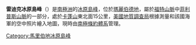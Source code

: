 {{coord|76|17|S|144|1|W|display=title}}

'''雷迪克冰原島峰'''（{{lang-en|Reddick Nunatak}}）是[[南極洲|南極洲]]的[[冰原島峰|冰原島峰]]，位於[[瑪麗伯德地|瑪麗伯德地]]，屬於[[福特山脈|福特山脈]]中[[菲利普斯山脈|菲利普斯山脈]]的一部分，處於[[卡蓬山|卡蓬山]]東北面15公里，[[美國地質調查局|美國地質調查局]]根據測量和該國海軍的空中照片繪入地圖，現時由[[南極條約體系|南極條約體系]]管理。

{{DEFAULTSORT:Reddick Nunatak}}
[[Category:馬里伯地冰原島峰|Category:馬里伯地冰原島峰]]


{{MarieByrdLand-geo-stub}}